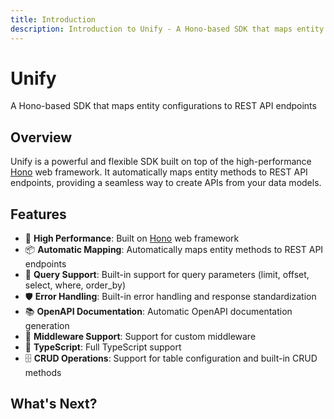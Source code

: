 ```yaml
---
title: Introduction
description: Introduction to Unify - A Hono-based SDK that maps entity configurations to REST API endpoints
---
```


# Unify

A Hono-based SDK that maps entity configurations to REST API endpoints

## Overview

Unify is a powerful and flexible SDK built on top of the high-performance [Hono](https://hono.dev/) web framework. It automatically maps entity methods to REST API endpoints, providing a seamless way to create APIs from your data models.

## Features

- 🚀 **High Performance**: Built on [Hono](https://hono.dev/) web framework
- 📦 **Automatic Mapping**: Automatically maps entity methods to REST API endpoints
- 🔧 **Query Support**: Built-in support for query parameters (limit, offset, select, where, order_by)
- 🛡️ **Error Handling**: Built-in error handling and response standardization
- 📚 **OpenAPI Documentation**: Automatic OpenAPI documentation generation
- 🔌 **Middleware Support**: Support for custom middleware
- 💪 **TypeScript**: Full TypeScript support
- 🗄️ **CRUD Operations**: Support for table configuration and built-in CRUD methods

## What's Next?

<Cards>
  <Card title="Installation" href="/docs/installation" />
  <Card title="Basic Usage" href="/docs/basic-usage" />
</Cards>
